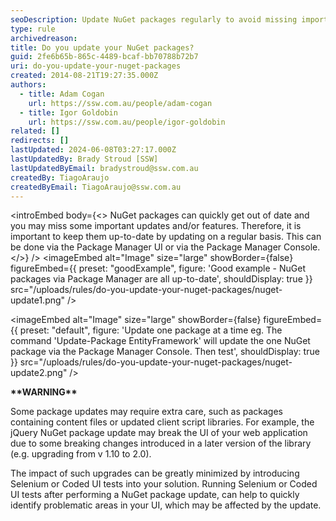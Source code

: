 ```yaml
---
seoDescription: Update NuGet packages regularly to avoid missing important updates and features.
type: rule
archivedreason:
title: Do you update your NuGet packages?
guid: 2fe6b65b-865c-4489-bcaf-bb70788b72b7
uri: do-you-update-your-nuget-packages
created: 2014-08-21T19:27:35.000Z
authors:
  - title: Adam Cogan
    url: https://ssw.com.au/people/adam-cogan
  - title: Igor Goldobin
    url: https://ssw.com.au/people/igor-goldobin
related: []
redirects: []
lastUpdated: 2024-06-08T03:27:17.000Z
lastUpdatedBy: Brady Stroud [SSW]
lastUpdatedByEmail: bradystroud@ssw.com.au
createdBy: TiagoAraujo
createdByEmail: TiagoAraujo@ssw.com.au
---
```


<introEmbed
  body={<>
NuGet packages can quickly get out of date and you may miss some important updates and/or features. Therefore, it is important to keep them up-to-date by updating on a regular basis. This can be done via the Package Manager UI or via the Package Manager Console.
  </>}
/>
<imageEmbed
  alt="Image"
  size="large"
  showBorder={false}
  figureEmbed={{
    preset: "goodExample",
    figure: 'Good example -  NuGet packages via Package Manager are all up-to-date',
    shouldDisplay: true
  }}
  src="/uploads/rules/do-you-update-your-nuget-packages/nuget-update1.png"
/>


<imageEmbed
  alt="Image"
  size="large"
  showBorder={false}
  figureEmbed={{
    preset: "default",
    figure: 'Update one package at a time eg. The command \'Update-Package EntityFramework\' will update the one NuGet package via the Package Manager Console. Then test',
    shouldDisplay: true
  }}
  src="/uploads/rules/do-you-update-your-nuget-packages/nuget-update2.png"
/>

**\*\*WARNING\*\***

Some package updates may require extra care, such as packages containing content files or updated client script libraries. For example, the jQuery NuGet package update may break the UI of your web application due to some breaking changes introduced in a later version of the library (e.g. upgrading from v 1.10 to 2.0).

The impact of such upgrades can be greatly minimized by introducing Selenium or Coded UI tests into your solution. Running Selenium or Coded UI tests after performing a NuGet package update, can help to quickly identify problematic areas in your UI, which may be affected by the update.
